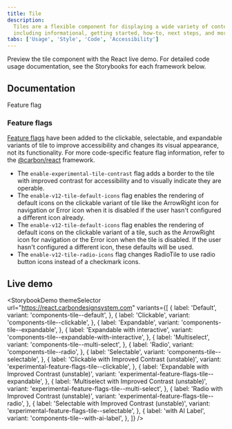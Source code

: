 ```yaml
---
title: Tile
description:
  Tiles are a flexible component for displaying a wide variety of content,
  including informational, getting started, how-to, next steps, and more.
tabs: ['Usage', 'Style', 'Code', 'Accessibility']
---
```



<PageDescription>

Preview the tile component with the React live demo. For detailed code usage
documentation, see the Storybooks for each framework below.

</PageDescription>

## Documentation

<Row className="resource-card-group">
<Column colLg={4} colMd={4} noGutterSm>
  <ResourceCard
    subTitle="React"
    href="https://react.carbondesignsystem.com/?path=/story/components-tile--default"
    >

<MdxIcon name="react" />
<Tag type="blue">Feature flag</Tag>

  </ResourceCard>
</Column>
<Column colLg={4} colMd={4} noGutterSm>
  <ResourceCard
      subTitle="Web Components"
      href="https://web-components.carbondesignsystem.com/?path=/story/components-tile--default"
      >

<MdxIcon name="webcomponents" />

  </ResourceCard>
</Column>
<Column colLg={4} colMd={4} noGutterSm>
  <ResourceCard
      subTitle="Angular (Community)"
      href="https://angular.carbondesignsystem.com/?path=/story/components-tiles--basic"
      >

<MdxIcon name="angular" />

  </ResourceCard>
</Column>
<Column colLg={4} colMd={4} noGutterSm>
  <ResourceCard
      subTitle="Vue (Community)"
      href="http://vue.carbondesignsystem.com/?path=/story/components-cvtile--default"
      >

<MdxIcon name="vue" />

  </ResourceCard>
</Column>
</Row>

### Feature flags

[Feature flags](/components/overview/feature-flags/) have been added to the
clickable, selectable, and expandable variants of tile to improve accessibility
and changes its visual appearance, not its functionality. For more code-specific
feature flag information, refer to the
[@carbon/react](https://react.carbondesignsystem.com/?path=/docs/experimental-feature-flags-tile--overview)
framework.

- The `enable-experimental-tile-contrast` flag adds a border to the tile with
  improved contrast for accessibility and to visually indicate they are
  operable.
- The `enable-v12-tile-default-icons` flag enables the rendering of default
  icons on the clickable variant of tile like the ArrowRight icon for navigation
  or Error icon when it is disabled if the user hasn't configured a different
  icon already.
- The `enable-v12-tile-default-icons` flag enables the rendering of default
  icons on the clickable variant of a tile, such as the ArrowRight icon for
  navigation or the Error icon when the tile is disabled. If the user hasn't
  configured a different icon, these defaults will be used.
- The `enable-v12-tile-radio-icons` flag changes RadioTile to use radio button
  icons instead of a checkmark icons.

## Live demo

<StorybookDemo
  themeSelector
  url="https://react.carbondesignsystem.com"
  variants={[
    {
      label: 'Default',
      variant: 'components-tile--default',
    },
    {
      label: 'Clickable',
      variant: 'components-tile--clickable',
    },
    {
      label: 'Expandable',
      variant: 'components-tile--expandable',
    },
    {
      label: 'Expandable with interactive',
      variant: 'components-tile--expandable-with-interactive',
    },
    {
      label: 'Multiselect',
      variant: 'components-tile--multi-select',
    },
    {
      label: 'Radio',
      variant: 'components-tile--radio',
    },
    {
      label: 'Selectable',
      variant: 'components-tile--selectable',
    },
    {
      label: 'Clickable with Improved Contrast (unstable)',
      variant: 'experimental-feature-flags-tile--clickable',
    },
    {
      label: 'Expandable with Improved Contrast (unstable)',
      variant: 'experimental-feature-flags-tile--expandable',
    },
    {
      label: 'Multiselect with Improved Contrast (unstable)',
      variant: 'experimental-feature-flags-tile--multi-select',
    },
    {
      label: 'Radio with Improved Contrast (unstable)',
      variant: 'experimental-feature-flags-tile--radio',
    },
    {
      label: 'Selectable with Improved Contrast (unstable)',
      variant: 'experimental-feature-flags-tile--selectable',
    },
    {
      label: 'with AI Label',
      variant: 'components-tile--with-ai-label',
    },
  ]}
/>
